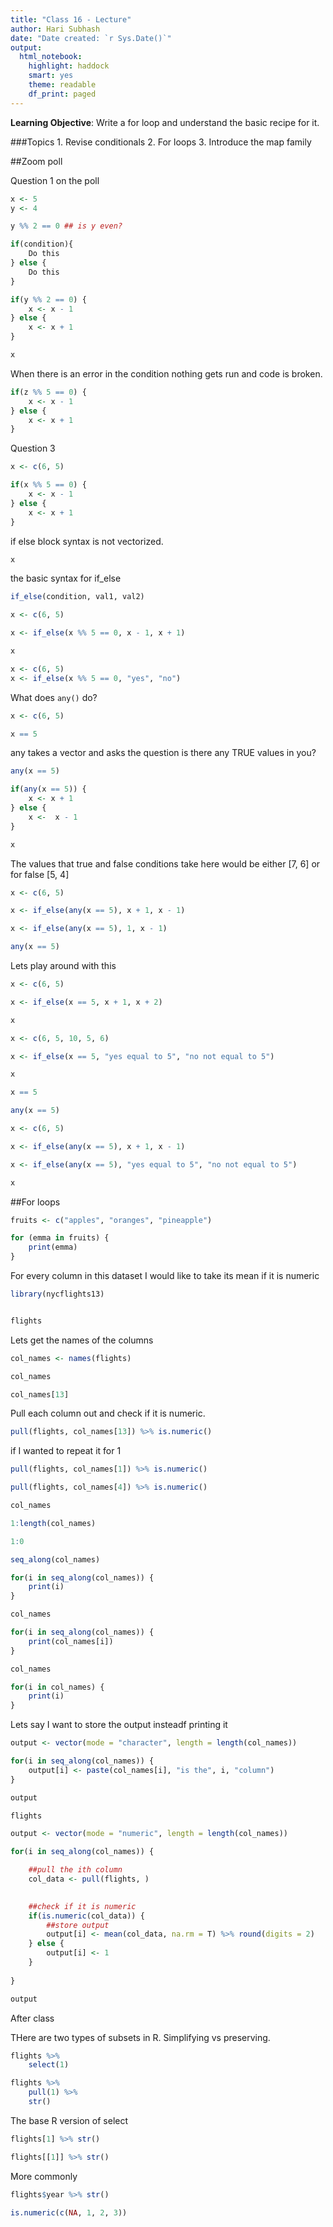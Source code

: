 ```yaml
---
title: "Class 16 - Lecture"
author: Hari Subhash
date: "Date created: `r Sys.Date()`"
output:
  html_notebook:
    highlight: haddock
    smart: yes
    theme: readable
    df_print: paged
---
```


**Learning Objective**: Write a for loop and understand the basic recipe for it.

###Topics
1. Revise conditionals
2. For loops
3. Introduce the map family


##Zoom poll

Question 1 on the poll
```r
x <- 5
y <- 4

y %% 2 == 0 ## is y even?
```

```r
if(condition){
    Do this
} else {
    Do this
}
```


```r
if(y %% 2 == 0) {
    x <- x - 1
} else {
    x <- x + 1
}

x
```

When there is an error in the condition nothing gets run and code is broken.
```r
if(z %% 5 == 0) {
    x <- x - 1
} else {
    x <- x + 1
}
```

Question 3
```r
x <- c(6, 5)

if(x %% 5 == 0) {
    x <- x - 1
} else {
    x <- x + 1
}
```
if else block syntax is not vectorized. 
```r
x
```

the basic syntax for if_else
```r
if_else(condition, val1, val2)
```


```r
x <- c(6, 5)

x <- if_else(x %% 5 == 0, x - 1, x + 1)
```

```r
x
```

```r
x <- c(6, 5)
x <- if_else(x %% 5 == 0, "yes", "no")
```


What does `any()` do?

```r
x <- c(6, 5)

x == 5
```

any takes a vector and asks the question is there any TRUE values in you?

```r
any(x == 5)
```

```r
if(any(x == 5)) {
    x <- x + 1
} else {
    x <-  x - 1
}
```

```r
x
```

The values that true and false conditions take here would be either [7, 6] or for false [5, 4]
```r
x <- c(6, 5)

x <- if_else(any(x == 5), x + 1, x - 1)
```

```r
x <- if_else(any(x == 5), 1, x - 1)
```

```r
any(x == 5)
```


Lets play around with this
```r
x <- c(6, 5)

x <- if_else(x == 5, x + 1, x + 2)
```

```r
x
```

```r
x <- c(6, 5, 10, 5, 6)

x <- if_else(x == 5, "yes equal to 5", "no not equal to 5")

x
```

```r
x == 5
```

```r
any(x == 5)
```


```r
x <- c(6, 5)

x <- if_else(any(x == 5), x + 1, x - 1)
```

```r
x <- if_else(any(x == 5), "yes equal to 5", "no not equal to 5")

x
```

##For loops

```r
fruits <- c("apples", "oranges", "pineapple")

for (emma in fruits) {
    print(emma)
}
```

For every column in this dataset I would like to take its mean if it is numeric
```r
library(nycflights13)


flights
```

Lets get the names of the columns
```r
col_names <- names(flights)

col_names
```

```r
col_names[13]
```


Pull each column out and check if it is numeric.
```r
pull(flights, col_names[13]) %>% is.numeric()
```
if I wanted to repeat it for 1
```r
pull(flights, col_names[1]) %>% is.numeric()
```

```r
pull(flights, col_names[4]) %>% is.numeric()
```

```r
col_names
```

```r
1:length(col_names)
```

```r
1:0
```


```r
seq_along(col_names)
```

```r
for(i in seq_along(col_names)) {
    print(i)
}
```
```r
col_names
```


```r
for(i in seq_along(col_names)) {
    print(col_names[i])
}
```

```r
col_names
```



```r
for(i in col_names) {
    print(i)
}
```


Lets say I want to store the output insteadf printing it
```r
output <- vector(mode = "character", length = length(col_names))

for(i in seq_along(col_names)) {
    output[i] <- paste(col_names[i], "is the", i, "column")
}

output
```
```r
flights
```


```r
output <- vector(mode = "numeric", length = length(col_names))

for(i in seq_along(col_names)) {

    ##pull the ith column
    col_data <- pull(flights, )

    
    ##check if it is numeric
    if(is.numeric(col_data)) {
        ##store output
        output[i] <- mean(col_data, na.rm = T) %>% round(digits = 2)
    } else {
        output[i] <- 1
    }
    
}

output
```


After class

THere are two types of subsets in R. Simplifying vs preserving.
```r
flights %>% 
    select(1)
```

```r
flights %>% 
    pull(1) %>% 
    str()
```

The base R version of select
```r
flights[1] %>% str()
```


```r
flights[[1]] %>% str()
```

More commonly
```r
flights$year %>% str()
```

```r
is.numeric(c(NA, 1, 2, 3))
```




